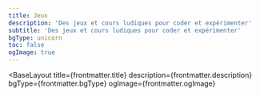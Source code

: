 ```yaml
---
title: Jeux
description: 'Des jeux et cours ludiques pour coder et expérimenter'
subtitle: 'Des jeux et cours ludiques pour coder et expérimenter'
bgType: unicorn
toc: false
ogImage: true
---
```



<BaseLayout
  title={frontmatter.title}
  description={frontmatter.description}
  bgType={frontmatter.bgType}
  ogImage={frontmatter.ogImage}
>
  <TabbedLayout subtitle={frontmatter.subtitle}>
    <ListView pageToc={frontmatter.toc} collectionType="games" />
  </TabbedLayout>
</BaseLayout>
